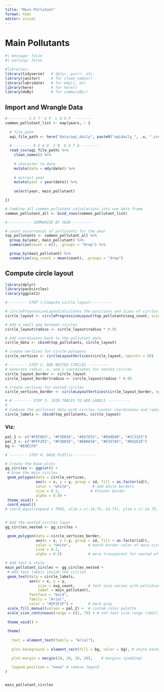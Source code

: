 ```yaml
---
title: "Main Pollutant"
format: html
editor: visual
---
```


# Main Pollutants

```r
#| message: false
#| warning: false

#libraries: 
library(tidyverse)   # dplyr, purrr, etc.
library(janitor)     # for clean_names()
library(lubridate)   # for mdy(), etc
library(here)        # for here()
library(doBy)        # for summaryBy()
```

## Import and Wrangle Data

```r
# -------- S E T  U P  L O O P  --------
common_pollutant_list <- map(years, ~ {
  
  # file path
  aqi_file_path <- here("data/aqi_daily", paste0("aqidaily_", .x, ".csv"))
  
  # -------- R E A D  I N  D A T A --------
  read_csv(aqi_file_path) %>%
    clean_names() %>%
    
    # character to date
    mutate(date = mdy(date)) %>%
    
    # extract year
    mutate(year = year(date)) %>%
    
    select(year, main_pollutant)

})

# Combine all common pollutant calculations into one data frame
common_pollutant_all <- bind_rows(common_pollutant_list)

# ---------- SUMMARIZE BY YEAR ---------

# count occurrences of pollutants for the year
top_pollutants <- common_pollutant_all %>% 
  group_by(year, main_pollutant) %>%
  summarize(count = n(), .groups = "drop") %>% 

  group_by(main_pollutant) %>%
  summarize(avg_count = mean(count), .groups = "drop")

```

## Compute circle layout

```r
library(dplyr)
library(packcircles)
library(ggplot2)

# -------- STEP 1:Compute circle layout----------

# circleProgressiveLayoutcalculates the positions and sizes of circles to create a non-overlapping
circle_layout <- circleProgressiveLayout(top_pollutants$avg_count, sizetype = "area")

# Add a small gap between circles
circle_layout$radius <- circle_layout$radius * 0.95

# Add coordinates back to the pollutant data
circle_data <- cbind(top_pollutants, circle_layout)

# create vertices for circle polygons
circle_vertices <- circleLayoutVertices(circle_layout, npoints = 50)

# -------- STEP 2: ADD NESTED CIRCLES ----------
# Generate radius, x, and y coordinates for nested circles
circle_layout_border <- circle_layout
circle_layout_border$radius <- circle_layout$radius * 0.95

# Create vertices for nested circles
circle_vertices_border <- circleLayoutVertices(circle_layout_border, npoints = 50)

# # -------- STEP 3: JOIN TABLES TO ADD LABELS ----------
# 
# Combine the pollutant data with circles (center coordinates and radius)
circle_labels <- cbind(top_pollutants, circle_layout)


```

### Viz:

```r

pal_1 <- c("#FEF6D3", "#F3D03E", "#E67E52", "#E04D40", "#CC3333")  
pal_2 <- c("#FFF2D1", "#F3D03E", "#EB865A", "#E35745", "#D42E2E")  
bg <- "#E8ECF0" 

```

```r
# -------- STEP 4: BASE PLOT(s) ----------

# Create the base plots
gg_circles <- ggplot() +
 # Draw the main circles
 geom_polygon(data = circle_vertices, 
              aes(x = x, y = y, group = id, fill = as.factor(id)), 
              color = "white",          # add white borders
              size = 0.2,              # thinner border 
              alpha = 0.9) +           
 theme_void() +     
 coord_equal()
# coord_equal(expand = TRUE, xlim = c(-14.75, 14.75), ylim = c(-14.75, 14.75))  # size of cirlces                     # ensure circles are perfectly round
     

# Add the nested circles layer
gg_circles_nested <- gg_circles +

 geom_polygon(data = circle_vertices_border,
              aes(x = x, y = y, group = id, fill = as.factor(id)),
              color = "white",        # match border color of main circles
              size = 0.2,           
              alpha = 0.5)            # more transparent for nested effect

```

```r

# Add text & style
main_pollutant_circles <- gg_circles_nested +
 # Add text labels inside the circles
 geom_text(data = circle_labels,
           aes(x = x, y = y, 
               size = avg_count,      # text size varies with pollution count
               label = main_pollutant), 
           fontface = "bold",      
           family = "Arial",          
           color = "#2F2F2F") +       # dark grey 
 scale_fill_manual(values = pal_2) +  # custom color palette
 scale_size_continuous(range = c(2, 7)) + # set text size range (small --> large)
 
 theme_void() +                      
 
 theme(
  
   text = element_text(family = "Arial"),
   
   plot.background = element_rect(fill = bg, color = bg), # white background

   plot.margin = margin(20, 20, 20, 20),    # margins (padding)
  
   legend.position = "none" # remove legend
)


main_pollutant_circles
```
